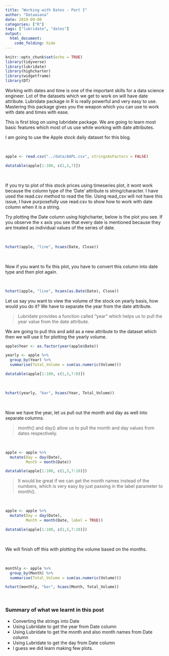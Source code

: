 ```yaml
---
title: "Working with Dates - Part I"
author: "Dataasana"
date: 2019-09-08
categories: ["R"]
tags: ["lubridate", "dates"]
output:
  html_document:
    code_folding: hide
---
```


```r

knitr::opts_chunk$set(echo = TRUE)
library(tidyverse)
library(lubridate)
library(highcharter)
library(widgetframe)
library(DT)

```


Working with dates and time is one of the important skills for a data science engineer. Lot of the datasets which we get to work on will have date attribute. Lubridate package in R is really powerful and very easy to use. Mastering this package gives you the weapon which you can use to work with date and times with ease.

This is first blog on using lubridate package. We are going to learn most basic features which most of us use while working with date attributes.

I am going to use the Apple stock daily dataset for this blog. 


<br>

```r

apple <- read.csv("../data/AAPL.csv", stringsAsFactors = FALSE)

datatable(apple[1:100, c(1,5,7)])

```


<br>

If you try to plot of this stock prices using timeseries plot, it wont work because the column type of the 'Date' attribute is string/character. I have used the read.csv method to read the file. Using read_csv will not have this issue, I have purposefully use read.csv to show how to work with date column when it is a string.

Try plotting the Date column using highcharter, below is the plot you see. If you observe the x axis you see that every date is mentioned because they are treated as individual values of the series of date.

<br>

```r

hchart(apple, "line", hcaes(Date, Close))

```

<br>

Now if you want to fix this plot, you have to convert this column into date type and then plot again.

<br>

```r

hchart(apple, "line", hcaes(as.Date(Date), Close))

```


Let us say you want to view the volume of the stock on yearly basis, how would you do it? We have to separate the year from the date attribute. 

> Lubridate provides a function called "year" which helps us to pull the year value from the date attribute.


We are going to pull this and add as a new attribute to the dataset which then we will use it for plotting the yearly volume.

```r

apple$Year <- as.factor(year(apple$Date))

yearly <- apple %>%
  group_by(Year) %>%
  summarise(Total_Volume = sum(as.numeric(Volume)))

datatable(apple[1:100, c(1,5,7:8)])

```

<br>


```r

hchart(yearly, "bar", hcaes(Year, Total_Volume))

```


<br>

Now we have the year, let us pull out the month and day as well into separate columns.


> month() and day() allow us to pull the month and day values from dates respectively.

<br>


```r

apple <- apple %>%
  mutate(Day = day(Date),
         Month = month(Date))

datatable(apple[1:100, c(1,5,7:10)])

```


> It would be great if we can get the month names instead of the numbers, which is very easy by just passing in the label parameter to month().

<br>

```r

apple <- apple %>%
  mutate(Day = day(Date),
         Month = month(Date, label = TRUE))

datatable(apple[1:100, c(1,5,7:10)])

```


<br>

We will finish off this with plotting the volume based on the months.

<br>

```r

monthly <- apple %>%
  group_by(Month) %>%
  summarise(Total_Volume = sum(as.numeric(Volume)))

hchart(monthly, "bar", hcaes(Month, Total_Volume))

```

<br>

### Summary of what we learnt in this post

* Converting the strings into Date 
* Using Lubridate to get the year from Date column
* Using Lubridate to get the month and also month names from Date column
* Using Lubridate to get the day from Date column 
* I guess we did learn making few plots. 
